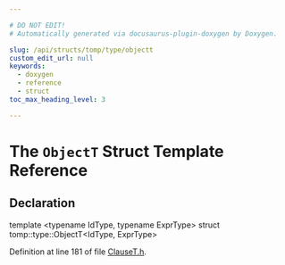 ```yaml
---

# DO NOT EDIT!
# Automatically generated via docusaurus-plugin-doxygen by Doxygen.

slug: /api/structs/tomp/type/objectt
custom_edit_url: null
keywords:
  - doxygen
  - reference
  - struct
toc_max_heading_level: 3

---
```





# The `ObjectT` Struct Template Reference

<DoxygenPage pluginConfig={pluginConfig}>



## Declaration

<CodeBlock>template &lt;typename IdType, typename ExprType&gt;
struct tomp::type::ObjectT&lt;IdType, ExprType&gt;</CodeBlock>


Definition at line 181 of file <a href="/docs/api/files/include/include/llvm/include/llvm/frontend/include/llvm/frontend/openmp/clauset-h">ClauseT.h</a>.

</DoxygenPage>
